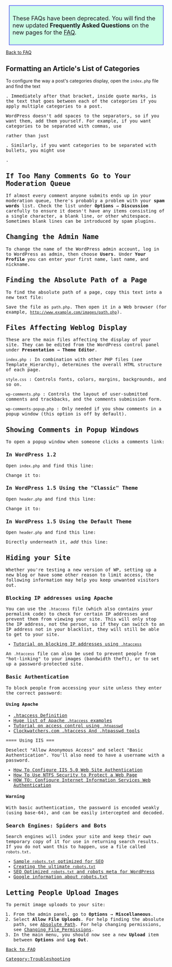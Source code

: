 <div style="border:1px solid blue; background: #CCFFE6; padding:10px; margin:10px; font-size:130%">
These FAQs have been deprecated. You will find the new updated '''Frequently Asked Questions''' on the new pages for the [[FAQ]].
</div>

[[FAQ|Back to FAQ]]
== Formatting an Article's List of Categories ==

To configure the way a post's categories display, open the <tt>index.php</tt> file and find the text <tt><?php the_category(</tt>. Immediately after that bracket, inside quote marks, is the text that goes between each of the categories if you apply multiple categories to a post.

WordPress doesn't add spaces to the separators, so if you want them, add them yourself. For example, if you want categories to be separated with commas, use <tt> <?php the_category(',&nbsp;')</tt> rather than just <tt><?php the_category(',')</tt>. Similarly, if you want categories to be separated with bullets, you might use <tt><?php the_category('&nbsp;&amp;bull;&nbsp;')</tt>.

== If Too Many Comments Go to Your Moderation Queue ==

If almost every comment anyone submits ends up in your moderation queue, there's probably a problem with your '''spam words''' list. Check the list under '''Options''' &rarr; '''Discussion''' carefully to ensure it doesn't have any items consisting of a single character, a blank line, or other whitespace. Sometimes blank lines can be introduced by spam plugins.

== Changing the Admin Name ==

To change the name of the WordPress admin account, log in to WordPress as admin, then choose '''Users'''. Under '''Your Profile''' you can enter your first name, last name, and nickname.

== Finding the Absolute Path of a Page ==

To find the absolute path of a page, copy this text into a new text file:
 <?php
 $p = getcwd();
 echo $p;
 ?>

Save the file as <tt>path.php</tt>. Then open it in a Web browser (for example, <tt>http://www.example.com/images/path.php</tt>).

== Files Affecting Weblog Display ==

These are the main files affecting the display of your site. They can be edited from the WordPress control panel under '''Presentation''' &rarr; '''Theme Editor'''.

; <tt>index.php</tt> : In combination with other PHP files (''see'' Template_Hierarchy), determines the overall HTML structure of each page.

; <tt>style.css</tt> : Controls fonts, colors, margins, backgrounds, and so on.

; <tt>wp-comments.php</tt> : Controls the layout of user-submitted comments and trackbacks, and the comments submission form.

; <tt>wp-comments-popup.php</tt> : Only needed if you show comments in a popup window (this option is off by default).

== Showing Comments in Popup Windows ==

To open a popup window when someone clicks a comments link:

=== In WordPress 1.2 ===

Open <tt>index.php</tt> and find this line:
 <tt><?php //comments_popup_script(); // off by default ?></tt>
Change it to:
 <tt><?php comments_popup_script(); // off by default ?></tt>

=== In WordPress 1.5 Using the "Classic" Theme ===

Open <tt>header.php</tt> and find this line:
 <tt><?php //comments_popup_script(); // off by default ?></tt>
Change it to:
 <tt><?php comments_popup_script(); // off by default ?></tt>

=== In WordPress 1.5 Using the Default Theme ===

Open <tt>header.php</tt> and find this line:
 <tt><?php wp_get_archives('type=monthly&format=link'); ?></tt>
Directly underneath it, ''add'' this line:
 <tt><?php comments_popup_script(); // off by default ?></tt>

== Hiding your Site ==

Whether you're testing a new version of WP, setting up a new blog or have some other reason to limit access, the following information may help you keep unwanted visitors out.

=== Blocking IP addresses using Apache ===

You can use the <tt>.htaccess</tt> file (which also contains your permalink code) to check for certain IP addresses and prevent them from viewing your site. This will only stop the IP address, not the person, so if they can switch to an IP address not in your blacklist, they will still be able to get to your site.
* [http://httpd.apache.org/docs/2.2/howto/access.html  Tutorial on blocking IP addresses using <tt>.htaccess</tt>]

An <tt>.htaccess</tt> file can also be used to prevent people from "hot-linking" to your images (bandwidth theft), or to set up a password-protected site.

=== Basic Authentication ===

To block people from accessing your site unless they enter the correct password:

==== Using Apache ====

* [http://codex.wordpress.org/Glossary#.htaccess .htaccess Definition]
* [http://www.askapache.com/htaccess/apache-htaccess.html Huge list of Apache <tt>.htaccess</tt> examples]
* [http://httpd.apache.org/docs/2.2/howto/access.html  Tutorial on access control using <tt>.htpasswd</tt>]
* [http://www.clockwatchers.com/htaccess_tool.html  Clockwatchers.com .htaccess And .htpasswd tools]

==== Using IIS ===

Deselect "Allow Anonymous Access" and select "Basic Authentication". You'll also need to have a username with a password.

* [http://support.microsoft.com/default.aspx?scid=kb;en-us;310344  How To Configure IIS 5.0 Web Site Authentication]
* [http://support.microsoft.com/kb/299970/EN-US/ How To Use NTFS Security to Protect a Web Page]
* [http://support.microsoft.com/default.aspx?scid=kb;en-us;308160  HOW TO: Configure Internet Information Services Web Authentication]

==== Warning ====

With basic authentication, the password is encoded weakly (using base-64), and can be easily intercepted and decoded.

=== Search Engines: Spiders and Bots ===

Search engines will index your site and keep their own temporary copy of it for use in returning search results. If you do not want this to happen, use a file called <tt>robots.txt</tt>.
* [http://www.askapache.com/seo/updated-robotstxt-for-wordpress.html Sample <tt>robots.txt</tt> optimized for SEO]
* [http://www.twentysteps.com/creating-the-ultimate-wordpress-robotstxt-file/ Creating the ultimate <tt>robots.txt</tt>]
* [http://www.askapache.com/seo/wordpress-robotstxt-optimized-for-seo.html SEO Optimized <tt>robots.txt</tt> and robots meta for WordPress]
* [http://www.google.com/support/webmasters/bin/answer.py?answer=40361 Google information about robots.txt]

== Letting People Upload Images ==

To permit image uploads to your site:

# From the admin panel, go to '''Options''' &rarr; '''Miscellaneous'''.
# Select '''Allow File Uploads'''. For help finding the absolute path, see [[Answers-Configuration#Absolute_Path | Absolute Path]]. For help changing permissions, see [[Changing_File_Permissions]].
# In the main menu, you should now see a new '''Upload''' item between '''Options''' and '''Log Out'''.
[[FAQ|Back to FAQ]]
[[Category:Troubleshooting]]